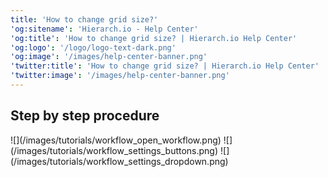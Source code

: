 ```yaml
---
title: 'How to change grid size?'
'og:sitename': 'Hierarch.io - Help Center'
'og:title': 'How to change grid size? | Hierarch.io Help Center'
'og:logo': '/logo/logo-text-dark.png'
'og:image': '/images/help-center-banner.png'
'twitter:title': 'How to change grid size? | Hierarch.io Help Center'
'twitter:image': '/images/help-center-banner.png'
---
```


## Step by step procedure

<Steps>
  <Step title="Open your workflow.">
    ![](/images/tutorials/workflow_open_workflow.png)
  </Step>

  <Step title="Click the Settings (gear icon) button on the upper right corner.">
    ![](/images/tutorials/workflow_settings_buttons.png)
  </Step>

  <Step title="Then change the number on the Grid size section.">
    ![](/images/tutorials/workflow_settings_dropdown.png)
  </Step>
</Steps>